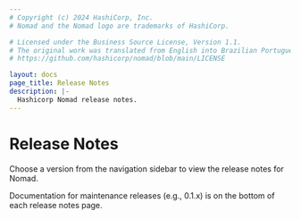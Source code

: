 ```yaml
---
# Copyright (c) 2024 HashiCorp, Inc.
# Nomad and the Nomad logo are trademarks of HashiCorp.

# Licensed under the Business Source License, Version 1.1.
# The original work was translated from English into Brazilian Portuguese.
# https://github.com/hashicorp/nomad/blob/main/LICENSE

layout: docs
page_title: Release Notes
description: |-
  Hashicorp Nomad release notes.
---
```


# Release Notes

Choose a version from the navigation sidebar to view the release notes for Nomad.

Documentation for maintenance releases (e.g., 0.1.x) is on the bottom of each
release notes page.
